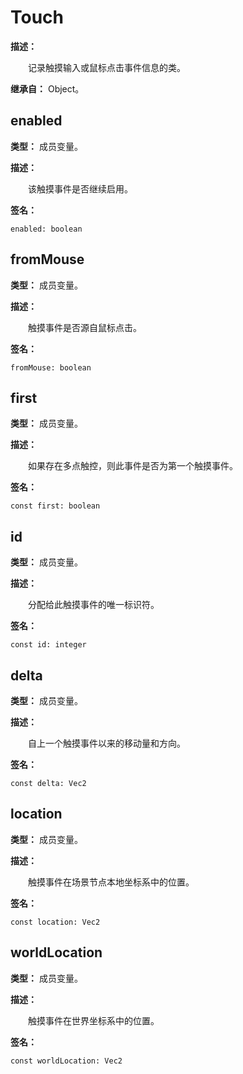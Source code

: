 
# Touch

**描述：**

&emsp;&emsp;记录触摸输入或鼠标点击事件信息的类。

**继承自：** Object。

## enabled

**类型：** 成员变量。

**描述：**

&emsp;&emsp;该触摸事件是否继续启用。

**签名：**
```tl
enabled: boolean
```

## fromMouse

**类型：** 成员变量。

**描述：**

&emsp;&emsp;触摸事件是否源自鼠标点击。

**签名：**
```tl
fromMouse: boolean
```

## first

**类型：** 成员变量。

**描述：**

&emsp;&emsp;如果存在多点触控，则此事件是否为第一个触摸事件。

**签名：**
```tl
const first: boolean
```

## id

**类型：** 成员变量。

**描述：**

&emsp;&emsp;分配给此触摸事件的唯一标识符。

**签名：**
```tl
const id: integer
```

## delta

**类型：** 成员变量。

**描述：**

&emsp;&emsp;自上一个触摸事件以来的移动量和方向。

**签名：**
```tl
const delta: Vec2
```

## location

**类型：** 成员变量。

**描述：**

&emsp;&emsp;触摸事件在场景节点本地坐标系中的位置。

**签名：**
```tl
const location: Vec2
```

## worldLocation

**类型：** 成员变量。

**描述：**

&emsp;&emsp;触摸事件在世界坐标系中的位置。

**签名：**
```tl
const worldLocation: Vec2
```